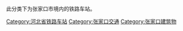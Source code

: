 此分类下为张家口市境内的铁路车站。

[[Category:河北省铁路车站|Category:河北省铁路车站]]
[[Category:张家口交通|Category:张家口交通]]
[[Category:张家口建筑物|Category:张家口建筑物]]